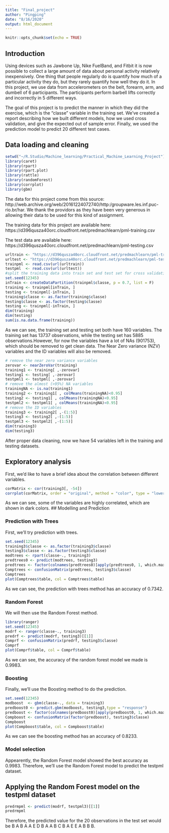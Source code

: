 ```yaml
---
title: "Final_project"
author: "Pingping"
date: "8/16/2020"
output: html_document
---
```



```r
knitr::opts_chunk$set(echo = TRUE)
```

## Introduction

Using devices such as Jawbone Up, Nike FuelBand, and Fitbit it is now possible to collect a large amount of data about personal activity relatively inexpensively. One thing that people regularly do is quantify how much of a particular activity they do, but they rarely quantify how well they do it. In this project, we use data from accelerometers on the belt, forearm, arm, and dumbell of 6 participants. The participants perform barbell lifts correctly and incorrectly in 5 different ways.

The goal of this project is to predict the manner in which they did the exercise, which is the "classe" variable in the training set. We've created a report describing how we built different models, how we used cross validation, and give the expected out of sample error. Finally, we used the prediction model to predict 20 different test cases.

## Data loading and cleaning

```r
setwd("~/R.Studio/Machine_learning/Practical_Machine_Learning_Project")
library(caret)
library(rpart)
library(rpart.plot)
library(rattle)
library(randomForest)
library(corrplot)
library(gbm)
```

The data for this project come from this source: http://web.archive.org/web/20161224072740/http:/groupware.les.inf.puc-rio.br/har. We thank the providors as they have been very generous in allowing their data to be used for this kind of assignment.

The training data for this project are available here:
https://d396qusza40orc.cloudfront.net/predmachlearn/pml-training.csv

The test data are available here:
https://d396qusza40orc.cloudfront.net/predmachlearn/pml-testing.csv

```r
urltrain <- "https://d396qusza40orc.cloudfront.net/predmachlearn/pml-training.csv"
urltest <- "https://d396qusza40orc.cloudfront.net/predmachlearn/pml-testing.csv"
trainpml <- read.csv(url(urltrain))
testpml  <- read.csv(url(urltest))
#split the training data into train set and test set for cross validation
set.seed(12345)
inTrain <- createDataPartition(trainpml$classe, p = 0.7, list = F)
training <- trainpml[inTrain, ]
testing <- trainpml[-inTrain, ]
training$classe <- as.factor(training$classe)
testing$classe <- as.factor(testing$classe)
testing <- trainpml[-inTrain, ]
dim(training)
dim(testing)
sum(is.na.data.frame(training))
```

As we can see, the training set and testing set both have 160 variables. The training set has 13737 observations, while the testing set has 5885 observations.However, for now the variables have a lot of NAs (901753), which should be removed to get clean data. The Near Zero variance (NZV) variables and the ID variables will also be removed.

```r
# remove the near zero variance variables
zerovar <- nearZeroVar(training)
training1 <- training[ ,-zerovar]
testing1 <- testing[ ,-zerovar]
testpml1 <- testpml[ ,-zerovar]
# remove the almost (>95%) NA variables
trainingNA <- is.na(training1)
training2 <- training1[ , colMeans(trainingNA)<0.95]
testing2 <- testing1[ , colMeans(trainingNA)<0.95]
testpml2 <- testpml1[ , colMeans(trainingNA)<0.95]
# remove the ID variables
training3 <- training2[ ,-(1:5)]
testing3 <- testing2[ ,-(1:5)]
testpml3 <- testpml2[ ,-(1:5)]
dim(training3)
dim(testing3)
```

After proper data cleaning, now we have 54 variables left in the training and testing datasets.

## Exploratory analysis

First, we'd like to have a brief idea about the correlation between different variables. 

```r
corMatrix <- cor(training3[, -54])
corrplot(corMatrix, order = "original", method = "color", type = "lower", tl.cex = 0.3, tl.col = rgb(0, 0, 0))
```

As we can see, some of the variables are highly correlated, which are shown in dark colors. 
## Modelling and Prediction

### Prediction with Trees

First, we'll try prediction with trees.

```r
set.seed(12345)
training3$classe <- as.factor(training3$classe)
testing3$classe <- as.factor(testing3$classe)
modtrees <- rpart(classe~., training3)
predtrees0 <- predict(modtrees, testing3)
predtrees <- factor(colnames(predtrees0)[apply(predtrees0, 1, which.max)])
Comptrees <- confusionMatrix(predtrees, testing3$classe)
Comptrees
plot(Comptrees$table, col = Comptrees$table)
```
As we can see, the prediction with trees method has an accuracy of 0.7342.

### Random Forest 

We will then use the Random Forest method.

```r
library(ranger)
set.seed(12345)
modrf <- ranger(classe~., training3)
predrf <- predict(modrf, testing3)[[1]]
Comprf <- confusionMatrix(predrf, testing3$classe)
Comprf
plot(Comprf$table, col = Comprf$table)
```

As we can see, the accuracy of the random forest model we made is 0.9983.

### Boosting

Finally, we'll use the Boosting method to do the prediction.

```r
set.seed(12345)
modboost  <- gbm(classe~., data = training3)
predboost0 <- predict.gbm(modboost, testing3,type = "response")
predboost <- factor(colnames(predboost0)[apply(predboost0, 1, which.max)])
Compboost <- confusionMatrix(factor(predboost), testing3$classe)
Compboost
plot(Compboost$table, col = Compboost$table)
```

As we can see the boosting method has an accuracy of 0.8233.

### Model selection

Appearently, the Random Forest model showed the best accuracy as 0.9983. Therefore, we'll use the Random Forest model to predict the testpml dataset.

## Applying the Random Forest model on the testpml dataset

```r
predrmpml <- predict(modrf, testpml3)[[1]]
predrmpml
```

Therefore, the predicted value for the 20 observations in the test set would be B A B A A E D B A A B C B A E E A B B B.